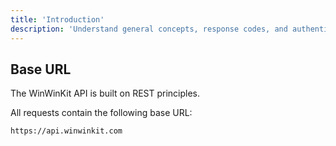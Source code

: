 ```yaml
---
title: 'Introduction'
description: 'Understand general concepts, response codes, and authentication strategies.'
---
```


## Base URL

The WinWinKit API is built on REST principles.

All requests contain the following base URL:

```
https://api.winwinkit.com
```
